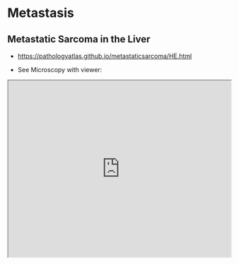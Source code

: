 # Metastasis

## Metastatic Sarcoma in the Liver

- [https://pathologyatlas.github.io/metastaticsarcoma/HE.html](https://pathologyatlas.github.io/metastaticsarcoma/HE.html)

- See Microscopy with viewer: 

<iframe src="https://pathologyatlas.github.io/metastaticsarcoma/HE.html" width="100%" height="400px"></iframe>

